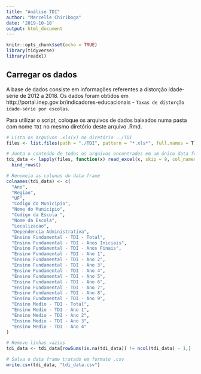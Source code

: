 ```yaml
---
title: "Análise TDI"
author: "Marcelle Chiriboga"
date: '2019-10-18'
output: html_document
---
```


```r
knitr::opts_chunk$set(echo = TRUE)
library(tidyverse)
library(readxl)
```

## Carregar os dados

A base de dados consiste em informações referentes a distorção idade-série de 2012 a 2018. Os dados foram obtidos em http://portal.inep.gov.br/indicadores-educacionais -  `Taxas de distorção idade-série por escolas`.

Para utilizar o script, coloque os arquivos de dados baixados numa pasta com nome `TDI` no mesmo diretório deste arquivo .Rmd. 

```r
# Lista os arquivos .xls(x) no diretório ../TDI
files <- list.files(path = "./TDI", pattern = "*.xls*", full.names = T)

# Junta o conteúdo de todos os arquivos encontrados em um único data frame
tdi_data <- lapply(files, function(x) read_excel(x, skip = 9, col_names = FALSE, na = c('--','NA'), col_types = c('text'))) %>% 
  bind_rows()
```

```r
# Renomeia as colunas do data frame
colnames(tdi_data) <- c(
  "Ano",	
  "Regiao",	
  "UF",	
  "Codigo do Municipio",	
  "Nome do Municipio",	
  "Codigo da Escola ",	
  "Nome da Escola",
  "Localizacao",
  "Dependencia Administrativa",
  "Ensino Fundamental - TDI - Total",
  "Ensino Fundamental - TDI - Anos Iniciais",
  "Ensino Fundamental - TDI - Anos Finais",
  "Ensino Fundamental - TDI - Ano 1",
  "Ensino Fundamental - TDI - Ano 2",
  "Ensino Fundamental - TDI - Ano 3",
  "Ensino Fundamental - TDI - Ano 4",
  "Ensino Fundamental - TDI - Ano 5",
  "Ensino Fundamental - TDI - Ano 6",
  "Ensino Fundamental - TDI - Ano 7",
  "Ensino Fundamental - TDI - Ano 8",
  "Ensino Fundamental - TDI - Ano 9",
  "Ensino Medio - TDI - Total",
  "Ensino Medio - TDI - Ano 1",
  "Ensino Medio - TDI - Ano 2",
  "Ensino Medio - TDI - Ano 3",
  "Ensino Medio - TDI - Ano 4"
)
```

```r
# Remove linhas vazias
tdi_data <- tdi_data[rowSums(is.na(tdi_data)) != ncol(tdi_data) - 1,]
```

```r
# Salva o data frame tratado em formato .csv
write.csv(tdi_data, "tdi_data.csv")
```

